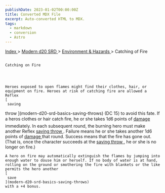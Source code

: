 ```yaml
---
publishDate: 2023-01-02T00:00:00Z
title: Converted MDX File
excerpt: Auto-converted HTML to MDX.
tags:
  - markdown
  - conversion
  - Astro
---
```







[
      Index
     ](-index)
     >
     [
      Modern d20 SRD
     ](modern-d20-srd-index)
     >
     [
      Environment & Hazards
     ](modern-d20-srd-environment-hazards-index)
     > Catching of Fire
    




## 
    Catching on Fire
   



    Heroes exposed to open flames might find their clothes, hair, or equipment on fire. Heroes at risk of catching fire are allowed a Reflex
    [
     saving
  throw
    ](modern-d20-srd-basics-saving-throws)
    (DC 15) to avoid this fate. If a heros clothes or hair catch fire, he or she takes 1d6 points of
    [
     damage
    ](modern-d20-srd-combat-damage)
    immediately. In each subsequent round, the burning hero must make another Reflex
    [
     saving
  throw
    ](modern-d20-srd-basics-saving-throws)
    . Failure means he or she takes another 1d6 points of
    [
     damage
    ](modern-d20-srd-combat-damage)
    that round. Success means that the fire has gone out. (That is, once the character succeeds at the
    [
     saving
  throw
    ](modern-d20-srd-basics-saving-throws)
    , he or she is no longer on fire.)
   



    A hero on fire may automatically extinguish the flames by jumping into enough water to douse him or herself. If no body of water is at hand, rolling on the ground or smothering the fire with blankets or the like permits the hero another
    [
     save
    ](modern-d20-srd-basics-saving-throws)
    with a +4 bonus.
   






